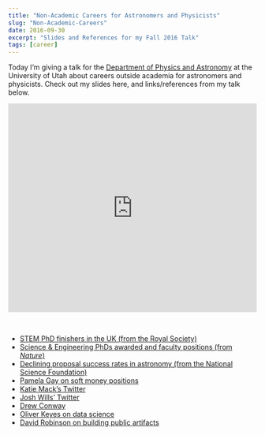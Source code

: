```yaml
---
title: "Non-Academic Careers for Astronomers and Physicists"
slug: "Non-Academic-Careers"
date: 2016-09-30
excerpt: "Slides and References for my Fall 2016 Talk"
tags: [career]
---
```


Today I'm giving a talk for the [Department of Physics and Astronomy](https://www.physics.utah.edu/) at the University of Utah about careers outside academia for astronomers and physicists. Check out my slides here, and links/references from my talk below.


<!--html_preserve--><div><div style="left: 0px; width: 100%; height: 0px; position: relative; padding-bottom: 83.9419%;"><iframe src="http://speakerdeck.com/player/ad0aa99ee64943cb9fa2ac74e3bc7ef9" frameborder="0" allowfullscreen="true" webkitallowfullscreen="true" mozallowfullscreen="true" style="top: 0px; left: 0px; width: 100%; height: 100%; position: absolute;"></iframe></div></div>

<br><!--/html_preserve-->

- [STEM PhD finishers in the UK (from the Royal Society)](https://royalsociety.org/~/media/Royal_Society_Content/policy/publications/2010/4294970126.pdf)
- [Science & Engineering PhDs awarded and faculty positions (from *Nature*)](http://www.nature.com/nbt/journal/v31/n10/full/nbt.2706.html)
- [Declining proposal success rates in astronomy (from the National Science Foundation)](http://arxiv.org/abs/1510.01647)
- [Pamela Gay on soft money positions](http://www.starstryder.com/2015/11/12/dreaming-of-success-in-an-age-of-diminished-possibility/)
- [Katie Mack's Twitter](https://twitter.com/AstroKatie) 
- [Josh Wills' Twitter](https://twitter.com/josh_wills) 
- [Drew Conway](http://drewconway.com/zia/2013/3/26/the-data-science-venn-diagram) 
- [Oliver Keyes on data science](https://ironholds.org/blog/data-science-is-not-magical-unicorn-foo/)
- [David Robinson on building public artifacts](http://varianceexplained.org/r/year_data_scientist/)

